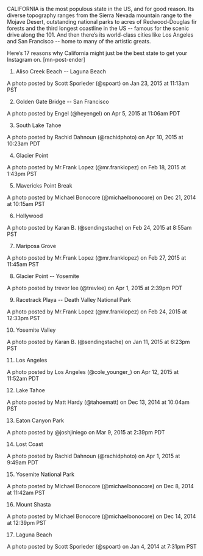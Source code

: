 CALIFORNIA is the most populous state in the US, and for good reason. Its diverse topography ranges from the Sierra Nevada mountain range to the Mojave Desert, outstanding national parks to acres of Redwood-Douglas fir forests and the third longest coastline in the US -- famous for the scenic drive along the 101. And then there’s its world-class cities like Los Angeles and San Francisco -- home to many of the artistic greats. 
 
Here’s 17 reasons why California might just be the best state to get your Instagram on. [mn-post-ender]
 
1. Aliso Creek Beach -- Laguna Beach
 
  A photo posted by Scott Sporleder (@spoart) on Jan 23, 2015 at 11:13am PST

 
2. Golden Gate Bridge -- San Francisco
 
  A photo posted by Engel (@heyengel) on Apr 5, 2015 at 11:06am PDT

 
3. South Lake Tahoe
 
  A photo posted by Rachid Dahnoun (@rachidphoto) on Apr 10, 2015 at 10:23am PDT

 
4. Glacier Point
 
  A photo posted by Mr.Frank Lopez (@mr.franklopez) on Feb 18, 2015 at 1:43pm PST

 
5. Mavericks Point Break
 
  A photo posted by Michael Bonocore (@michaelbonocore) on Dec 21, 2014 at 10:15am PST

 
6. Hollywood

  A photo posted by Karan B. (@sendingstache) on Feb 24, 2015 at 8:55am PST

  
7. Mariposa Grove
 
  A photo posted by Mr.Frank Lopez (@mr.franklopez) on Feb 27, 2015 at 11:45am PST

 
8. Glacier Point -- Yosemite
 
  A photo posted by trevor lee (@trevlee) on Apr 1, 2015 at 2:39pm PDT

 
9. Racetrack Playa -- Death Valley National Park
 
  A photo posted by Mr.Frank Lopez (@mr.franklopez) on Feb 24, 2015 at 12:33pm PST

 
10. Yosemite Valley
 
  A photo posted by Karan B. (@sendingstache) on Jan 11, 2015 at 6:23pm PST

 
11. Los Angeles
 
  A photo posted by Los Angeles (@cole_younger_) on Apr 12, 2015 at 11:52am PDT

 
12. Lake Tahoe
 
  A photo posted by Matt Hardy (@tahoematt) on Dec 13, 2014 at 10:04am PST

 
13. Eaton Canyon Park
 
  A photo posted by @joshjiniego on Mar 9, 2015 at 2:39pm PDT

     
14. Lost Coast

  A photo posted by Rachid Dahnoun (@rachidphoto) on Apr 1, 2015 at 9:49am PDT

 
15. Yosemite National Park
 
  A photo posted by Michael Bonocore (@michaelbonocore) on Dec 8, 2014 at 11:42am PST

 
16. Mount Shasta
 
  A photo posted by Michael Bonocore (@michaelbonocore) on Dec 14, 2014 at 12:39pm PST

 
17. Laguna Beach
 
  A photo posted by Scott Sporleder (@spoart) on Jan 4, 2014 at 7:31pm PST



